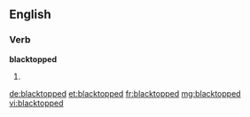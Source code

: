 ==English==

===Verb===
'''blacktopped'''

# {{past of|[[blacktop]]}}

[[de:blacktopped]]
[[et:blacktopped]]
[[fr:blacktopped]]
[[mg:blacktopped]]
[[vi:blacktopped]]